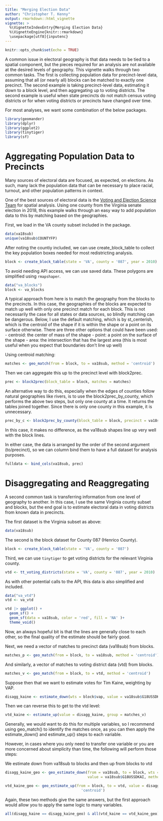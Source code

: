 ---
title: "Merging Election Data"
author: "Christopher T. Kenny"
output: rmarkdown::html_vignette
vignette: >
  %\VignetteIndexEntry{Merging Election Data}
  %\VignetteEngine{knitr::rmarkdown}
  \usepackage[utf8]{inputenc}
---

```{r setup, include=FALSE}
knitr::opts_chunk$set(echo = TRUE)
```

A common issue in electoral geography is that data needs to be tied to a spatial component, but the pieces required for an analysis are not available at the desired levels of geography. This vignette walks through two common tasks. The first is collecting population data for precinct-level data, assuming that all (or nearly all) blocks can be matched to exactly one precinct. The second example is taking precinct-level data, estimating it down to a block level, and then aggregating up to voting districts. The second example is useful when state precincts do not match census voting districts or for when voting districts or precincts have changed over time.


For most analyses, we want some combination of the below packages.

```{r libs, warning = FALSE, message = FALSE}
library(geomander)
library(dplyr)
library(ggplot2)
library(tinytiger)
library(sf)
```


# Aggregating Population Data to Precincts

Many sources of electoral data are focused, as expected, on elections. As such, many lack the population data that can be necessary to place racial, turnout, and other population patterns in context.

One of the best sources of electoral data is the [Voting and Election Science Team](https://www.electproject.org/election-data/precinct-data) for spatial analysis. Using one county from the Virginia senate election in 2018, this example walks through an easy way to add population data to this by matching based on the geographies.

First, we load in the VA county subset included in the package.
```{r}
data(va18sub)
unique(va18sub$COUNTYFP)
```
After noting the countiy included, we can use create_block_table to collect the key population boxes needed for most redistricting analysis.

```{r, message = FALSE, results = 'hide', eval=FALSE}
block <- create_block_table(state = 'VA', county = '087', year = 2010)  
```

To avoid needing API access, we can use saved data. These polygons are simplified using `rmapshaper`.
```{r}
data("va_blocks")
block <- va_blocks
```


A typical approach from here is to match the geography from the blocks to the precincts. In this case, the geographies of the blocks are expected to match up well with only one precinct match for each block. This is not necessarily the case for all states or data sources, so blindly matching can be dangerous. Below, I use the default matching, which is by st_centerish, which is the centroid of the shape if it is within the shape or a point on its surface otherwise. There are three other options that could have been used:
  - centroid: the center of mass of the shape
  - point: a point on the surface of the shape
  - area: the intersection that has the largest area (this is most useful when you expect that boundaries don't line up well)
  
Using centroid matching:
```{r}
matches <- geo_match(from = block, to = va18sub, method = 'centroid')
```

Then we can aggregate this up to the precinct level with block2prec.
```{r}
prec <- block2prec(block_table = block, matches = matches)
```

An alternative way to do this, especially when the edges of counties follow natural geographies like rivers, is to use the block2prec_by_county, which performs the above two steps, but only one county at a time. It returns the tables joined together. Since there is only one county in this example, it is unnecessary.

```{r, eval = FALSE}
prec_by_c <- block2prec_by_county(block_table = block, precinct = va18sub, precinct_county_fips = 'COUNTYFP')
```

In this case, it makes no difference, as the va18sub shapes line up very well with the block lines.

In either case, the data is arranged by the order of the second argument (to/precinct), so we can column bind them to have a full dataset for analysis purposes.

```{r}
fulldata <- bind_cols(va18sub, prec)
```


# Disaggregating and Reaggregating

A second common task is transferring information from one level of geography to another. In this case, I use the same Virginia county subset and blocks, but the end goal is to estimate electoral data in voting districts from known data in precincts.

The first dataset is the Virginia subset as above:
```{r}
data(va18sub)
```

The second is the block dataset for County 087 (Henrico County).
```{r, message = FALSE, eval = FALSE}
block <- create_block_table(state = 'VA', county = '087')  
```

Third, we can use `tinytiger` to get voting districts for the relevant Virginia county.
```{r, results='hide', eval = FALSE, message = FALSE}
vtd <- tt_voting_districts(state = 'VA', county = '087', year = 2010)
```
As with other potential calls to the API, this data is also simplified and included.

```{r}
data("va_vtd")
vtd <- va_vtd
```


```{r}
vtd |> ggplot() +
  geom_sf() + 
  geom_sf(data = va18sub, color = 'red', fill = 'NA' )+
  theme_void()
```


Now, an always hopeful bit is that the lines are generally close to each other, so the final quality of the estimate should be fairly good. 

Next, we need a vector of matches to precinct data (va18sub) from blocks.
```{r}
matches_p <- geo_match(from = block, to = va18sub, method = 'centroid')
```

And similarly, a vector of matches to voting district data (vtd) from blocks.
```{r}
matches_v <- geo_match(from = block, to = vtd, method = 'centroid')
```


Suppose then that we want to estimate votes for Tim Kaine, weighting by VAP.

```{r}
disagg_kaine <- estimate_down(wts = block$vap, value = va18sub$G18USSDKAI, group = matches_p)
```

Then we can reverse this to get to the vtd level:
```{r}
vtd_kaine <- estimate_up(value = disagg_kaine, group = matches_v)
```

Generally, we would want to do this for multiple variables, so I recommend using geo_match() to identify the matches once, as you can then apply the estimate_down() and estimate_up() steps to each variable.

However, in cases where you only need to transfer one variable or you are more concerned about simplicity than time, the following will perform those steps:

We estimate down from va18sub to blocks and then up from blocks to vtd
```{r}
disagg_kaine_geo <- geo_estimate_down(from = va18sub, to = block, wts = block$vap, 
                                      value = va18sub$G18USSDKAI, method = 'centroid')

vtd_kaine_geo <- geo_estimate_up(from = block, to = vtd, value = disagg_kaine_geo, method = 
                                   'centroid')
```


Again, these two methods give the same answers, but the first approach would allow you to apply the same logic to many variables.
```{r}
all(disagg_kaine == disagg_kaine_geo) & all(vtd_kaine == vtd_kaine_geo)
```
